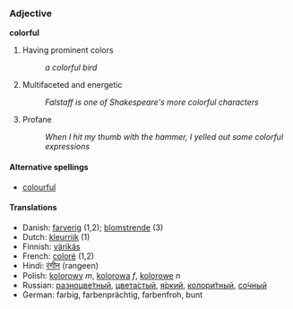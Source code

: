 === Adjective ===
'''colorful'''

# Having prominent colors
#: ''a colorful bird''
# Multifaceted and energetic
#: ''Falstaff is one of Shakespeare's more colorful characters''
# Profane
#: ''When I hit my thumb with the hammer, I yelled out some colorful expressions''

====Alternative spellings====
*[[colourful]]

====Translations====
*Danish: [[farverig]] (1,2); [[blomstrende]] (3)
*Dutch: [[kleurrijk]] (1)
*Finnish: [[värikäs]]
*French: [[coloré]] (1,2)
*Hindi: [[रंगीन]] (rangeen)
*Polish: [[kolorowy]] ''m'', [[kolorowa]] ''f'', [[kolorowe]] ''n''
*Russian: [[разноцветный|разноцве́тный]], [[цветастый|цвета́стый]], [[яркий|я́ркий]], [[колоритный|колори́тный]], [[сочный|со́чный]]
*German: farbig, farbenprächtig, farbenfroh, bunt